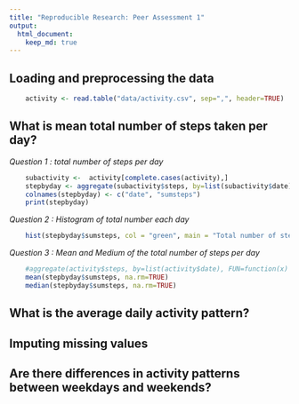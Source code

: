 ```yaml
---
title: "Reproducible Research: Peer Assessment 1"
output: 
  html_document:
    keep_md: true
---
```



## Loading and preprocessing the data

```r
    activity <- read.table("data/activity.csv", sep=",", header=TRUE)
```


## What is mean total number of steps taken per day?

*Question 1 : total number of steps per day*
```r
    subactivity <-  activity[complete.cases(activity),]
    stepbyday <- aggregate(subactivity$steps, by=list(subactivity$date), FUN=sum)
    colnames(stepbyday) <- c("date", "sumsteps")
    print(stepbyday)
```

*Question 2 : Histogram of total number each day*
```r
    hist(stepbyday$sumsteps, col = "green", main = "Total number of steps taken each day", xlab="Number of steps", breaks=20)
```

*Question 3 : Mean and Medium of the total number of steps per day*
```r
    #aggregate(activity$steps, by=list(activity$date), FUN=function(x) c(mean, median),  na.rm=TRUE)
    mean(stepbyday$sumsteps, na.rm=TRUE)
    median(stepbyday$sumsteps, na.rm=TRUE)
```


## What is the average daily activity pattern?



## Imputing missing values



## Are there differences in activity patterns between weekdays and weekends?

